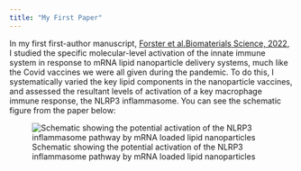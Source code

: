 ```yaml
---
title: "My First Paper"
---
```


In my first first-author manuscript, [Forster et al.Biomaterials Science, 2022](https://pubmed.ncbi.nlm.nih.gov/35971974/), I studied the specific molecular-level activation of the innate immune system in response to mRNA lipid nanoparticle delivery systems, much like the Covid vaccines we were all given during the pandemic. To do this, I systematically varied the key lipid components in the nanoparticle vaccines, and assessed the resultant levels of activation of a key macrophage immune response, the NLRP3 inflammasome. You can see the schematic figure from the paper below:

![Schematic showing the potential activation of the NLRP3 inflammasome pathway by mRNA loaded lipid nanoparticles](Manuscript Figure 1 for Evo Geno.JPG)
